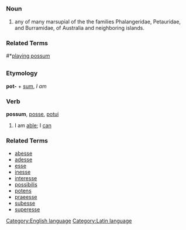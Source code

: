 =={{en}}==
[[Category:English language]]
===Noun===
# any of many marsupial of the the families Phalangeridae, Petauridae, and Burramidae, of Australia and neighboring islands.

===Related Terms===
#*[[playing possum]]

=={{la}}==
[[Category:Latin language]]
===Etymology===
'''pot-''' + [[sum]], ''I am''
===Verb===
'''possum''', [[posse]], [[potui]]
#I am [[able]]; I [[can]]
===Related Terms===
*[[abesse]]
*[[adesse]]
*[[esse]]
*[[inesse]]
*[[interesse]]
*[[possibilis]]
*[[potens]]
*[[praeesse]]
*[[subesse]]
*[[superesse]]
<!-- add see also: opossum (don't think its related), possum is an old term of endearment in aus too -->